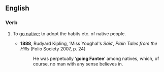 ==English==
{{rfe|en}}

===Verb===
{{en-verb|go<goes,,went,gone> Fantee}}

# {{lb|en|archaic}} To [[go native]]; to adopt the habits etc. of native people.
#* '''1888''', Rudyard Kipling, ‘Miss Youghal's ''Sais''’, ''Plain Tales from the Hills'' (Folio Society 2007, p. 24)
#*: He was perpetually ‘'''going Fantee'''’ among natives, which, of course, no man with any sense believes in.